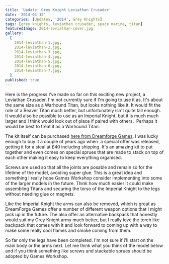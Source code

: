```yaml
---
title: 'Update: Grey Knight Leviathan Crusader'
date: '2014-04-15'
categories: [Updates, '2014', Grey Knights]
tags: [grey knights, leviathan crusader, space marine, titan]
featuredImage: 2014-leviathan-cover.jpg
gallery:
  [
    2014-leviathan-1.jpg,
    2014-leviathan-2.jpg,
    2014-leviathan-3.jpg,
    2014-leviathan-4.jpg,
    2014-leviathan-5.jpg,
    2014-leviathan-6.jpg,
    2014-leviathan-7.jpg,
  ]
published: true
---
```


Here is the progress I've made so far on this exciting new project, a Leviathan Crusader. I'm not currently sure if I'm
going to use it as. It's about the same size as a Warhound Titan, but looks nothing like it. It would fit the role of a
Reaver Titan much better, but unfortunately isn't quite tall enough. It would also be possible to use as an Imperial
Knight, but it is much much larger and I think would look out of place if paired with others.  Perhaps it would be
best to treat it as a Warhound Titan.

The kit itself can be purchased [here from Dreamforge Games](http://dreamforge-games.com/products/leviathan-crusader).
I was lucky enough to buy it a couple of years ago when  a special offer was released, getting it for a steal at £40
including shipping. It's an amazing kit to put together and even comes on special sprues that are made to stack on
top of each other making it easy to keep everything organised.

Screws are used so that all the joints are posable and remain so for the lifetime of the model, avoiding super glue.
This is a great idea and something I really hope Games Workshop consider implementing into some of the larger models
in the future. Think how much easier it could make assembling Titans and securing the torso of the Imperial Knight to
the legs without needing glue or magnets.

Like the Imperial Knight the arms can also be removed, which is great as DreamForge Games offer a number of different
weapon options that I might pick up in the future. The also offer an alternative backpack that honestly would suit
my Grey Knight army much better, but I really love the torch like backpack that comes with it and look forward to
coming up with a way to make some really cool flames and smoke coming from them.

So far only the legs have been completed. I'm not sure if i'll start on the main body or the arms next. Let me think
what you think of the model below and if you think something like screws and stackable sprues should be adopted by
Games Workshop.
